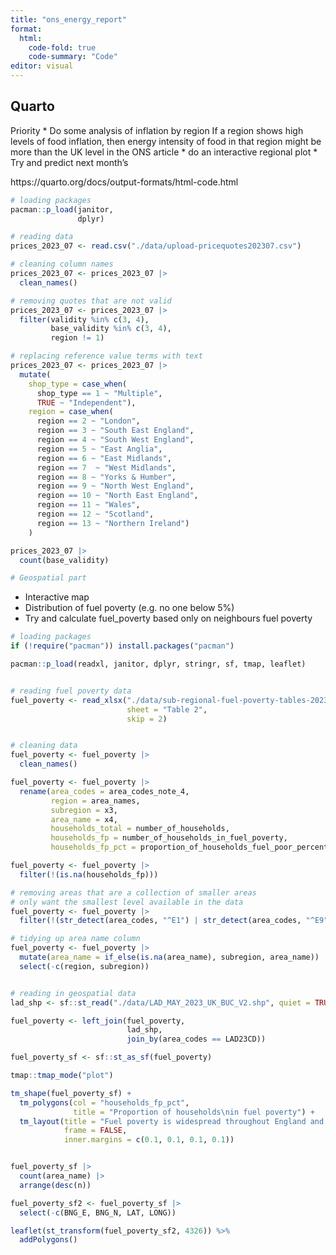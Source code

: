 ```yaml
---
title: "ons_energy_report"
format:
  html:
    code-fold: true
    code-summary: "Code"
editor: visual
---
```


## Quarto

Priority \* Do some analysis of inflation by region If a region shows high levels of food inflation, then energy intensity of food in that region might be more than the UK level in the ONS article \* do an interactive regional plot \* Try and predict next month's

https://quarto.org/docs/output-formats/html-code.html

```r
# loading packages
pacman::p_load(janitor,
               dplyr)

# reading data
prices_2023_07 <- read.csv("./data/upload-pricequotes202307.csv")

# cleaning column names
prices_2023_07 <- prices_2023_07 |>
  clean_names()

# removing quotes that are not valid
prices_2023_07 <- prices_2023_07 |>
  filter(validity %in% c(3, 4),
         base_validity %in% c(3, 4),
         region != 1)

# replacing reference value terms with text
prices_2023_07 <- prices_2023_07 |>
  mutate(
    shop_type = case_when(
      shop_type == 1 ~ "Multiple",
      TRUE ~ "Independent"),
    region = case_when(
      region == 2 ~ "London",
      region == 3 ~ "South East England",
      region == 4 ~ "South West England",
      region == 5 ~ "East Anglia",
      region == 6 ~ "East Midlands",
      region == 7  ~ "West Midlands",
      region == 8 ~ "Yorks & Humber",
      region == 9 ~ "North West England",
      region == 10 ~ "North East England",
      region == 11 ~ "Wales",
      region == 12 ~ "Scotland",
      region == 13 ~ "Northern Ireland")
    )

prices_2023_07 |>
  count(base_validity)

```

```r
# Geospatial part


```

-   Interactive map
-   Distribution of fuel poverty (e.g. no one below 5%)
-   Try and calculate fuel_poverty based only on neighbours fuel poverty

```r
# loading packages
if (!require("pacman")) install.packages("pacman")

pacman::p_load(readxl, janitor, dplyr, stringr, sf, tmap, leaflet)


# reading fuel poverty data
fuel_poverty <- read_xlsx("./data/sub-regional-fuel-poverty-tables-2023-2021-data.xlsx",
                          sheet = "Table 2",
                          skip = 2)


# cleaning data
fuel_poverty <- fuel_poverty |>
  clean_names()

fuel_poverty <- fuel_poverty |>
  rename(area_codes = area_codes_note_4,
         region = area_names,
         subregion = x3,
         area_name = x4,
         households_total = number_of_households,
         households_fp = number_of_households_in_fuel_poverty,
         households_fp_pct = proportion_of_households_fuel_poor_percent)

fuel_poverty <- fuel_poverty |>
  filter(!(is.na(households_fp)))

# removing areas that are a collection of smaller areas
# only want the smallest level available in the data
fuel_poverty <- fuel_poverty |>
  filter(!(str_detect(area_codes, "^E1") | str_detect(area_codes, "^E9")))

# tidying up area name column
fuel_poverty <- fuel_poverty |>
  mutate(area_name = if_else(is.na(area_name), subregion, area_name)) |>
  select(-c(region, subregion))


# reading in geospatial data
lad_shp <- sf::st_read("./data/LAD_MAY_2023_UK_BUC_V2.shp", quiet = TRUE)

fuel_poverty <- left_join(fuel_poverty,
                          lad_shp,
                          join_by(area_codes == LAD23CD))

```

```r

fuel_poverty_sf <- sf::st_as_sf(fuel_poverty)

tmap::tmap_mode("plot")

tm_shape(fuel_poverty_sf) +
  tm_polygons(col = "households_fp_pct",
              title = "Proportion of households\nin fuel poverty") +
  tm_layout(title = "Fuel poverty is widespread throughout England and Wales",
            frame = FALSE,
            inner.margins = c(0.1, 0.1, 0.1, 0.1))


fuel_poverty_sf |>
  count(area_name) |>
  arrange(desc(n))

fuel_poverty_sf2 <- fuel_poverty_sf |>
  select(-c(BNG_E, BNG_N, LAT, LONG))

leaflet(st_transform(fuel_poverty_sf2, 4326)) %>%
  addPolygons()





```
